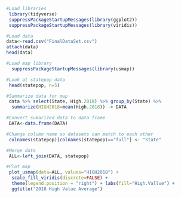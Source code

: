 ```r
#Load libraries
 library(tidyverse)
 suppressPackageStartupMessages(library(ggplot2))
 suppressPackageStartupMessages(library(viridis))

#Load data
data<-read.csv("FinalDataSet.csv")
attach(data)
head(data)
```

```r
#Load map library
  suppressPackageStartupMessages(library(usmap))

#Look at statepop data
 head(statepop, n=5)

#Summarize data for map
 data %>% select(State, High.2018) %>% group_by(State) %>%
  summarize(HIGH2018=mean(High.2018)) -> DATA

#Convert sumarized data to data frame 
 DATA<-data.frame(DATA)

#Change column name so datasets can match to each other
 colnames(statepop)[colnames(statepop)=="full"] <- "State"

#Merge data
 ALL<-left_join(DATA, statepop)

#Plot map
 plot_usmap(data=ALL, values="HIGH2018") + 
  scale_fill_viridis(discrete=FALSE) + 
  theme(legend.position = "right") + labs(fill="High.Vallue") +
  ggtitle("2018 High Value Average")
```
